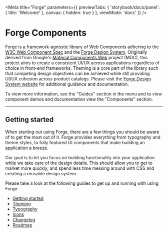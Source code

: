 
<Meta title="Forge" parameters={{
  previewTabs: {
    'storybook/docs/panel': { title: 'Welcome' },
    canvas: { hidden: true }
  },
  viewMode: 'docs'
}} />

<PageSection>

# Forge Components

Forge is a framework-agnostic library of Web Components adhering to the [W3C Web Component Spec][2] and the [Forge Design System][1]. Originally derived from Google's
[Material Components Web][3] project (MDC), this project aims to create a consistent UI/UX across applications regardless of choice in front-end frameworks. Theming is a
core part of the library such that competing design objectives can be achieved while still providing UI/UX cohesion across product catalogs. Please visit the
[Forge Design System website][1] for additional guidance and documentation.

To view more information, see the "Guides" section in the menu and to view component demos and documentation view the "Components" section.

</PageSection>

---

<PageSection>

## Getting started

When starting out using Forge, there are a few things you should be aware of to get the most out of it. Forge provides everything from typography and theme styles,
to fully featured UI components that make building an application a breeze.

Our goal is to let you focus on building functionality into your application while we take care of the design details. This should allow you to get to market more quickly,
and spend less time messing around with CSS and creating a reusable design system.

Please take a look at the following guides to get up and running with using Forge:

- [Getting started](?path=/docs/guides-getting-started--page)
- [Theming](?path=/docs/guides-theming--page)
- [Typography](?path=/docs/guides-typography--page)
- [Icons](?path=/docs/guides-using-icons--page)
- [Changelog](?path=/docs/about-changelog--page)
- [Roadmap](?path=/docs/about-roadmap--page)

<LibraryVersion packageJson={packageJson} />

</PageSection>

[1]: https://forge.tylertech.com/
[2]: https://www.w3.org/wiki/WebComponents/
[3]: https://material-components.github.io/material-components-web-catalog/
